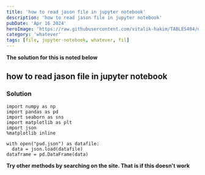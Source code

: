```yaml
---
title: 'how to read jason file in jupyter notebook'
description: 'how to read jason file in jupyter notebook'
pubDate: 'Apr 16 2024'
heroImage: 'https://raw.githubusercontent.com/vitalik-hakim/TABLES404/main/error_b/misc.png'
category: 'whatever'
tags: [file, jupyter-notebook, whatever, fil]
---
```


**The solution for this is noted below**

## how to read jason file in jupyter notebook

### Solution

```whatever
import numpy as np
import pandas as pd
import seaborn as sns
import matplotlib as plt
import json
%matplotlib inline

with open("pud.json") as datafile:
  data = json.load(datafile)
dataframe = pd.DataFrame(data)
```

**Try other methods by searching on the site. That is if this doesn't work**
